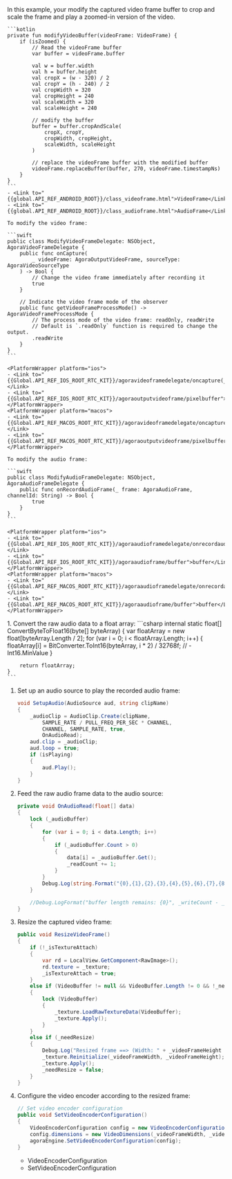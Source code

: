 <PlatformWrapper platform="android">
    In this example, your modify the captured video frame buffer to crop and scale the frame and play a zoomed-in version of the video.
    
    ```kotlin
    private fun modifyVideoBuffer(videoFrame: VideoFrame) {
        if (isZoomed) {
            // Read the videoFrame buffer
            var buffer = videoFrame.buffer

            val w = buffer.width
            val h = buffer.height
            val cropX = (w - 320) / 2
            val cropY = (h - 240) / 2
            val cropWidth = 320
            val cropHeight = 240
            val scaleWidth = 320
            val scaleHeight = 240

            // modify the buffer
            buffer = buffer.cropAndScale(
                cropX, cropY,
                cropWidth, cropHeight,
                scaleWidth, scaleHeight
            )

            // replace the videoFrame buffer with the modified buffer
            videoFrame.replaceBuffer(buffer, 270, videoFrame.timestampNs)
        }
    }
    ```
    - <Link to="{{global.API_REF_ANDROID_ROOT}}/class_videoframe.html">VideoFrame</Link>
    - <Link to="{{global.API_REF_ANDROID_ROOT}}/class_audioframe.html">AudioFrame</Link>
</PlatformWrapper>
<PlatformWrapper platform={["ios","macos"]}>

    To modify the video frame:

    ```swift
    public class ModifyVideoFrameDelegate: NSObject, AgoraVideoFrameDelegate {
        public func onCapture(
            _ videoFrame: AgoraOutputVideoFrame, sourceType: AgoraVideoSourceType
        ) -> Bool {
            // Change the video frame immediately after recording it
            true
        }

        // Indicate the video frame mode of the observer
        public func getVideoFrameProcessMode() -> AgoraVideoFrameProcessMode {
            // The process mode of the video frame: readOnly, readWrite
            // Default is `.readOnly` function is required to change the output.
            .readWrite
        }
    }
    ```

    <PlatformWrapper platform="ios">
    - <Link to="{{Global.API_REF_IOS_ROOT_RTC_KIT}}/agoravideoframedelegate/oncapture(_:sourcetype:)">onCapture(_:sourceType:)</Link>
    - <Link to="{{Global.API_REF_IOS_ROOT_RTC_KIT}}/agoraoutputvideoframe/pixelbuffer">pixelBuffer</Link>
    </PlatformWrapper>
    <PlatformWrapper platform="macos">
    - <Link to="{{Global.API_REF_MACOS_ROOT_RTC_KIT}}/agoravideoframedelegate/oncapture(_:sourcetype:)">onCapture(_:sourceType:)</Link>
    - <Link to="{{Global.API_REF_MACOS_ROOT_RTC_KIT}}/agoraoutputvideoframe/pixelbuffer">pixelBuffer</Link>
    </PlatformWrapper>

    To modify the audio frame:

    ```swift
    public class ModifyAudioFrameDelegate: NSObject, AgoraAudioFrameDelegate {
        public func onRecordAudioFrame(_ frame: AgoraAudioFrame, channelId: String) -> Bool {
            true
        }
    }
    ```

    <PlatformWrapper platform="ios">
    - <Link to="{{Global.API_REF_IOS_ROOT_RTC_KIT}}/agoraaudioframedelegate/onrecordaudioframe(_:channelid:)">onRecordAudioFrame(_:channelId:)</Link>
    - <Link to="{{Global.API_REF_IOS_ROOT_RTC_KIT}}/agoraaudioframe/buffer">buffer</Link>
    </PlatformWrapper>
    <PlatformWrapper platform="macos">
    - <Link to="{{Global.API_REF_MACOS_ROOT_RTC_KIT}}/agoraaudioframedelegate/onrecordaudioframe(_:channelid:)">onRecordAudioFrame(_:channelId:)</Link>
    - <Link to="{{Global.API_REF_MACOS_ROOT_RTC_KIT}}/agoraaudioframe/buffer">buffer</Link>
    </PlatformWrapper>
</PlatformWrapper>
<PlatformWrapper platform="unity">
1. Convert the raw audio data to a float array:
    ```csharp
    internal static float[] ConvertByteToFloat16(byte[] byteArray)
    {
        var floatArray = new float[byteArray.Length / 2];
        for (var i = 0; i < floatArray.Length; i++)
        {
            floatArray[i] = BitConverter.ToInt16(byteArray, i * 2) / 32768f; // -Int16.MinValue
        }

        return floatArray;
    }
    ```
1.  Set up an audio source to play the recorded audio frame:
    ```csharp
    void SetupAudio(AudioSource aud, string clipName)
    {
        _audioClip = AudioClip.Create(clipName,
            SAMPLE_RATE / PULL_FREQ_PER_SEC * CHANNEL,
            CHANNEL, SAMPLE_RATE, true,
            OnAudioRead);
        aud.clip = _audioClip;
        aud.loop = true;
        if (isPlaying)
        {
            aud.Play();
        }
    }
    ```
1.  Feed the raw audio frame data to the audio source:
    ```csharp
    private void OnAudioRead(float[] data)
    {
        lock (_audioBuffer)
        {
            for (var i = 0; i < data.Length; i++)
            {
                if (_audioBuffer.Count > 0)
                {
                    data[i] = _audioBuffer.Get();
                    _readCount += 1;
                }
            }
            Debug.Log(string.Format("{0},{1},{2},{3},{4},{5},{6},{7},{8}", data[0], data[1], data[2], data[3], data[4], data[5], data[6], data[7], data[8]));
        }

        //Debug.LogFormat("buffer length remains: {0}", _writeCount - _readCount);
    }
    ```

1.  Resize the captured video frame:
    ```csharp
    public void ResizeVideoFrame()
    {
        if (!_isTextureAttach)
        {
            var rd = LocalView.GetComponent<RawImage>();
            rd.texture = _texture;
            _isTextureAttach = true;
        }
        else if (VideoBuffer != null && VideoBuffer.Length != 0 && !_needResize)
        {
            lock (VideoBuffer)
            {
                _texture.LoadRawTextureData(VideoBuffer);
                _texture.Apply();
            }
        }
        else if (_needResize)
        {
            Debug.Log("Resized frame ==> (Width: " + _videoFrameHeight + " Height: " + _videoFrameWidth + ")");
            _texture.Reinitialize(_videoFrameWidth, _videoFrameHeight);
            _texture.Apply();
            _needResize = false;
        }
    }
    ```

1. Configure the video encoder according to the resized frame:
    ```csharp
    // Set video encoder configuration
    public void SetVideoEncoderConfiguration()
    {
        VideoEncoderConfiguration config = new VideoEncoderConfiguration();
        config.dimensions = new VideoDimensions(_videoFrameWidth, _videoFrameHeight);
        agoraEngine.SetVideoEncoderConfiguration(config);
    }
    ```
    - <Link to="{{Global.API_REF_UNITY_ROOT}}/class_videoencoderconfiguration.html">VideoEncoderConfiguration</Link>
    - <Link to="{{Global.API_REF_UNITY_ROOT}}/class_irtcengine.html#api_irtcengine_setvideoencoderconfiguration">SetVideoEncoderConfiguration</Link>

</PlatformWrapper>